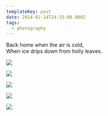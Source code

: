 ```yaml
---
templateKey: post
date: 2014-02-14T24:15:00.000Z
tags:
  - photography
---
```

Back home when the air is cold,<br/>
When ice drips down from holly leaves.

![](../../assets/photos/20140214-IMG_3486.jpg)

![](../../assets/photos/20140213-IMG_3322.jpg)

![](../../assets/photos/20140214-IMG_3436.jpg)

![](../../assets/photos/20140213-IMG_3399.jpg)

![](../../assets/photos/20140213-IMG_3403.jpg)


